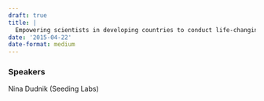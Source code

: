 ```yaml
---
draft: true 
title: |
  Empowering scientists in developing countries to conduct life-changing research
date: '2015-04-22'
date-format: medium 
---
```



### Speakers  
Nina Dudnik (Seeding Labs)



